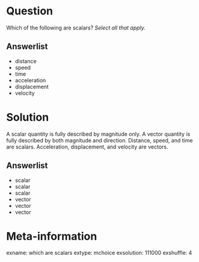 Question
========
Which of the following are scalars? *Select all that apply.*

Answerlist
----------
* distance
* speed
* time
* acceleration
* displacement
* velocity

Solution
========
A scalar quantity is fully described by magnitude only. A vector quantity is fully described by both magnitude and direction. Distance, speed, and time are scalars. Acceleration, displacement, and velocity are vectors.

Answerlist
----------
* scalar
* scalar
* scalar
* vector
* vector
* vector

Meta-information
================
exname: which are scalars
extype: mchoice
exsolution: 111000
exshuffle: 4
